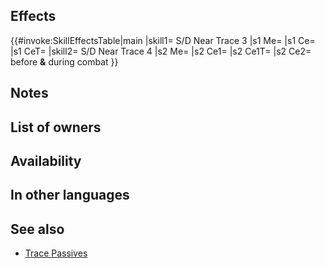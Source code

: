 {{Passive
|name=S/D Near Trace
|type=B
|exclusive=0
|canUseMove={{MoveList|Cavalry,Flying}}
|canUseWeapon={{WeaponList|Close}}
|1effect=Enables【Canto (Rem. +1)】.<br><br>Inflicts Spd/Def-1 on foe during combat.<br><br>【Canto (Rem. +1)】<br>After an attack, Assist skill, or structure destruction, unit can move again.<br><br>The distance of the movement is the remaining movement the unit had before the actions listed above+1 (If unit used a movement skill that warps them, the remainder is 0).<br><br>(Unit moves according to movement type. Once per turn. Cannot attack or assist. Only highest value applied. Does not stack. After moving, if a skill that grants another action would be triggered (like with Galeforce), Canto will trigger after the granted action. Unit's base movement has no effect on movement granted. Cannot warp (using skills like Wings of Mercy) a distance greater than unit would be able to move with normal Canto movement.)
|timingID=1
|abilityID=97
|randomTimestamp=2021-05-19T07:00:00Z
|properties=random_inherit_base,random_owner
|1name=S/D Near Trace 1
|alt1name=S D Near Trace 1
|1tagid=SID_速さ守備の近影1
|1required=-
|1cost=60
|1promotionRarity=4
|1promotionTier=1
|intID1=2520
|sort1=37040
|value1=2
|randomMinLv1=21
|randomMaxLv1=30
|2name=S/D Near Trace 2
|2effect=Enables【Canto (Rem. +1)】.<br><br>Inflicts Spd/Def-2 on foe during combat.<br><br>【Canto (Rem. +1)】<br>After an attack, Assist skill, or structure destruction, unit can move again.<br><br>The distance of the movement is the remaining movement the unit had before the actions listed above+1 (If unit used a movement skill that warps them, the remainder is 0).<br><br>(Unit moves according to movement type. Once per turn. Cannot attack or assist. Only highest value applied. Does not stack. After moving, if a skill that grants another action would be triggered (like with Galeforce), Canto will trigger after the granted action. Unit's base movement has no effect on movement granted. Cannot warp (using skills like Wings of Mercy) a distance greater than unit would be able to move with normal Canto movement.)
|alt2name=S D Near Trace 2
|2tagid=SID_速さ守備の近影2
|2required=S/D Near Trace 1
|2cost=120
|2promotionRarity=5
|2promotionTier=1
|intID2=2521
|sort2=37041
|value2=4
|randomMinLv2=26
|randomMaxLv2=35
|3name=S/D Near Trace 3
|3effect=Enables【Canto (Rem. +1)】.<br><br>Inflicts Spd/Def-3 on foe during combat.<br><br>【Canto (Rem. +1)】<br>After an attack, Assist skill, or structure destruction, unit can move again.<br><br>The distance of the movement is the remaining movement the unit had before the actions listed above+1 (If unit used a movement skill that warps them, the remainder is 0).<br><br>(Unit moves according to movement type. Once per turn. Cannot attack or assist. Only highest value applied. Does not stack. After moving, if a skill that grants another action would be triggered (like with Galeforce), Canto will trigger after the granted action. Unit's base movement has no effect on movement granted. Cannot warp (using skills like Wings of Mercy) a distance greater than unit would be able to move with normal Canto movement.)
|alt3name=S D Near Trace 3
|3tagid=SID_速さ守備の近影3
|3required=S/D Near Trace 2
|3cost=240
|3next=-
|4name=S/D Near Trace 4
|alt4name=S D Near Trace 4
|4tagid=SID_速さ守備の近影4
|4effect=Enables【Canto (Rem. +1; Min ２)】.<br><br>Inflicts Spd/Def-4 on foe during combat and unit deals +7 damage including when dealing damage with a Special triggered before combat.<br><br>【Canto (Rem. +1; Min ２)】<br>After an attack, Assist skill, or structure destruction, unit can move spaces = any movement not already used that turn +1 (min ２; if unit used a movement skill that warped them, unit can move ２ space(s)).<br><br>(Unit moves according to movement type. Once per turn. Cannot attack or assist. Only highest value applied. Does not stack. After moving, if a skill that grants another action would be triggered (like with Galeforce), Canto will trigger after the granted action. Unit's base movement has no effect on movement granted. Cannot warp (using skills like Wings of Mercy) a distance greater than unit would be able to move with normal Canto movement.)
|4cost=300
|properties4=random_owner
|intID3=2522
|sort3=37042
|value3=6
|randomMinLv3=31
}}
==Effects==
{{#invoke:SkillEffectsTable|main
|skill1={{Si|S/D Near Trace 3}} S/D Near Trace 3
|s1 Me={{Eft|Canto|Rem. +1}}
|s1 Ce={{Eft|Temporary debuffs|Spd/Def|3}}
|s1 CeT={{Tgt|Foe}}
|skill2={{Si|S/D Near Trace 4}} S/D Near Trace 4
|s2 Me={{Eft|Canto|Rem. +1; Min 2}}
|s2 Ce1={{Eft|Temporary debuffs|Spd/Def|4}}
|s2 Ce1T={{Tgt|Foe}}
|s2 Ce2={{Eft|Damage boost|7}}<br>before '''&''' during combat
}}
==Notes==
{{Canto|Rem. +1}}
{{Temporary debuffs}}
{{Canto|Rem. +1; Min 2|name=S/D Near Trace 4}}
{{FlatDamageBoost|7|name=S/D Near Trace 4}}
==List of owners==
{{Skill Hero List}}
==Availability==
{{PassiveFocusList}}
{{PassiveDistributionList}}
{{PassiveCombatManualList}}
==In other languages==
{{OtherLanguages
|english=S/D Near Trace
|japanese=速さ守備の近影
|german=G/V Spur nah
|spanishEU=Rastro cer. V/D
|spanishLA=Rastro cer. V/D
|french=Trace pr. V/D
|italian=Scia vicina V/D
|chineseTW=速度防守近影
|portuguese=Rastro p. V/D
}}
==See also==
{{See also skills|cond=(Description LIKE '%Canto _Rem.%Min %') AND Exclusive='1'}}
* [[Trace Passives]]
{{Passives Navbox|B}}